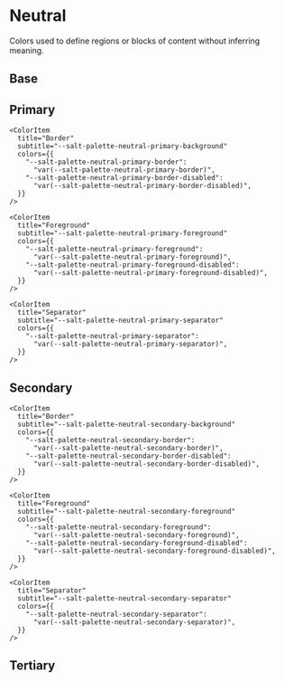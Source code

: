 
<Meta title="Theme/Palettes/Neutral" />

# Neutral

Colors used to define regions or blocks of content without inferring meaning.

## Base

<ColorContainer className="paletteContainer">
  <ColorPalette className="docs">
    <ColorItem
      title="Backdrop"
      subtitle="--salt-palette-neutral-primary-backdrop"
      colors={{
        "--salt-palette-neutral-primary-backdrop":
          "var(--salt-palette-neutral-primary-backdrop)",
      }}
    />
  </ColorPalette>
</ColorContainer>

## Primary

<ColorContainer className="paletteContainer">
  <ColorPalette className="docs">
    <ColorItem
      title="Background"
      subtitle="--salt-palette-neutral-primary-background"
      colors={{
        "--salt-palette-neutral-primary-background":
          "var(--salt-palette-neutral-primary-background)",
        "--salt-palette-neutral-primary-background-disabled":
          "var(--salt-palette-neutral-primary-background-disabled)",
        "--salt-palette-neutral-primary-background-readonly":
          "var(--salt-palette-neutral-primary-background-readonly)",
      }}
    />

    <ColorItem
      title="Border"
      subtitle="--salt-palette-neutral-primary-background"
      colors={{
        "--salt-palette-neutral-primary-border":
          "var(--salt-palette-neutral-primary-border)",
        "--salt-palette-neutral-primary-border-disabled":
          "var(--salt-palette-neutral-primary-border-disabled)",
      }}
    />

    <ColorItem
      title="Foreground"
      subtitle="--salt-palette-neutral-primary-foreground"
      colors={{
        "--salt-palette-neutral-primary-foreground":
          "var(--salt-palette-neutral-primary-foreground)",
        "--salt-palette-neutral-primary-foreground-disabled":
          "var(--salt-palette-neutral-primary-foreground-disabled)",
      }}
    />

    <ColorItem
      title="Separator"
      subtitle="--salt-palette-neutral-primary-separator"
      colors={{
        "--salt-palette-neutral-primary-separator":
          "var(--salt-palette-neutral-primary-separator)",
      }}
    />

  </ColorPalette>
</ColorContainer>

## Secondary

<ColorContainer className="paletteContainer">
  <ColorPalette className="docs">
    <ColorItem
      title="Background"
      subtitle="--salt-palette-neutral-secondary-background"
      colors={{
        "--salt-palette-neutral-secondary-background":
          "var(--salt-palette-neutral-secondary-background)",
        "--salt-palette-neutral-secondary-background-disabled":
          "var(--salt-palette-neutral-secondary-background-disabled)",
        "--salt-palette-neutral-secondary-background-readonly":
          "var(--salt-palette-neutral-secondary-background-readonly)",
      }}
    />

    <ColorItem
      title="Border"
      subtitle="--salt-palette-neutral-secondary-background"
      colors={{
        "--salt-palette-neutral-secondary-border":
          "var(--salt-palette-neutral-secondary-border)",
        "--salt-palette-neutral-secondary-border-disabled":
          "var(--salt-palette-neutral-secondary-border-disabled)",
      }}
    />

    <ColorItem
      title="Foreground"
      subtitle="--salt-palette-neutral-secondary-foreground"
      colors={{
        "--salt-palette-neutral-secondary-foreground":
          "var(--salt-palette-neutral-secondary-foreground)",
        "--salt-palette-neutral-secondary-foreground-disabled":
          "var(--salt-palette-neutral-secondary-foreground-disabled)",
      }}
    />

    <ColorItem
      title="Separator"
      subtitle="--salt-palette-neutral-secondary-separator"
      colors={{
        "--salt-palette-neutral-secondary-separator":
          "var(--salt-palette-neutral-secondary-separator)",
      }}
    />

  </ColorPalette>
</ColorContainer>

## Tertiary

<ColorContainer className="paletteContainer">
  <ColorPalette className="docs">
    <ColorItem
      title="Separator"
      subtitle="--salt-palette-neutral-tertiary-separator"
      colors={{
        "--salt-palette-neutral-tertiary-separator":
          "var(--salt-palette-neutral-tertiary-separator)",
      }}
    />
  </ColorPalette>
</ColorContainer>
